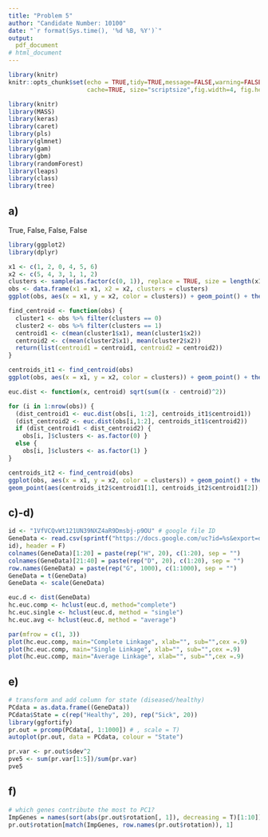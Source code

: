 ```yaml
---
title: "Problem 5"
author: "Candidate Number: 10100"
date: "`r format(Sys.time(), '%d %B, %Y')`"
output: 
  pdf_document
# html_document
---
```

  
```r
library(knitr)
knitr::opts_chunk$set(echo = TRUE,tidy=TRUE,message=FALSE,warning=FALSE,strip.white=TRUE,prompt=FALSE,
                      cache=TRUE, size="scriptsize",fig.width=4, fig.height=3, fig.align = "center")
```


```r
library(knitr)
library(MASS)
library(keras)
library(caret)
library(pls)
library(glmnet)
library(gam)
library(gbm)
library(randomForest)
library(leaps)
library(class)
library(tree)
```

## a)
True, False, False, False

```r
library(ggplot2)
library(dplyr)

x1 <- c(1, 2, 0, 4, 5, 6) 
x2 <- c(5, 4, 3, 1, 1, 2)
clusters <- sample(as.factor(c(0, 1)), replace = TRUE, size = length(x1))
obs <- data.frame(x1 = x1, x2 = x2, clusters = clusters)
ggplot(obs, aes(x = x1, y = x2, color = clusters)) + geom_point() + theme_bw()

find_centroid <- function(obs) {
  cluster1 <- obs %>% filter(clusters == 0)
  cluster2 <- obs %>% filter(clusters == 1)
  centroid1 <- c(mean(cluster1$x1), mean(cluster1$x2)) 
  centroid2 <- c(mean(cluster2$x1), mean(cluster2$x2)) 
  return(list(centroid1 = centroid1, centroid2 = centroid2))
}

centroids_it1 <- find_centroid(obs)
ggplot(obs, aes(x = x1, y = x2, color = clusters)) + geom_point() + theme_bw() + geom_point(aes(centroids_it1$centroid1[1], centroids_it1$centroid1[2]), shape = 23,color = "red") + geom_point(aes(centroids_it1$centroid2[1], centroids_it1$centroid2[2]), shape = 23, color = "blue")

euc.dist <- function(x, centroid) sqrt(sum((x - centroid)^2))

for (i in 1:nrow(obs)) {
  (dist_centroid1 <- euc.dist(obs[i, 1:2], centroids_it1$centroid1)) 
  (dist_centroid2 <- euc.dist(obs[i,1:2], centroids_it1$centroid2)) 
  if (dist_centroid1 < dist_centroid2) {
    obs[i, ]$clusters <- as.factor(0) } 
  else {
    obs[i, ]$clusters <- as.factor(1) }
}

centroids_it2 <- find_centroid(obs)
ggplot(obs, aes(x = x1, y = x2, color = clusters)) + geom_point() + theme_bw() +
geom_point(aes(centroids_it2$centroid1[1], centroids_it2$centroid1[2]), shape = 23, color = "red") + geom_point(aes(centroids_it2$centroid2[1], centroids_it2$centroid2[2]),shape = 23, color = "blue")

```
## c)-d)

```r
id <- "1VfVCQvWt121UN39NXZ4aR9Dmsbj-p9OU" # google file ID
GeneData <- read.csv(sprintf("https://docs.google.com/uc?id=%s&export=download",
id), header = F)
colnames(GeneData)[1:20] = paste(rep("H", 20), c(1:20), sep = "") 
colnames(GeneData)[21:40] = paste(rep("D", 20), c(1:20), sep = "") 
row.names(GeneData) = paste(rep("G", 1000), c(1:1000), sep = "") 
GeneData = t(GeneData)
GeneData <- scale(GeneData)
```

```r
euc.d <- dist(GeneData)
hc.euc.comp <- hclust(euc.d, method="complete")
hc.euc.single <- hclust(euc.d, method = "single")
hc.euc.avg <- hclust(euc.d, method = "average")

par(mfrow = c(1, 3))
plot(hc.euc.comp, main="Complete Linkage", xlab="", sub="",cex =.9)
plot(hc.euc.comp, main="Single Linkage", xlab="", sub="",cex =.9)
plot(hc.euc.comp, main="Average Linkage", xlab="", sub="",cex =.9)

```
## e)

```r
# transform and add column for state (diseased/healthy)
PCdata = as.data.frame((GeneData))
PCdata$State = c(rep("Healthy", 20), rep("Sick", 20))
library(ggfortify)
pr.out = prcomp(PCdata[, 1:1000]) # , scale = T) 
autoplot(pr.out, data = PCdata, colour = "State")

pr.var <- pr.out$sdev^2
pve5 <- sum(pr.var[1:5])/sum(pr.var)
pve5

```

## f)

```r
# which genes contribute the most to PC1?
ImpGenes = names(sort(abs(pr.out$rotation[, 1]), decreasing = T)[1:10]) 
pr.out$rotation[match(ImpGenes, row.names(pr.out$rotation)), 1]
```

